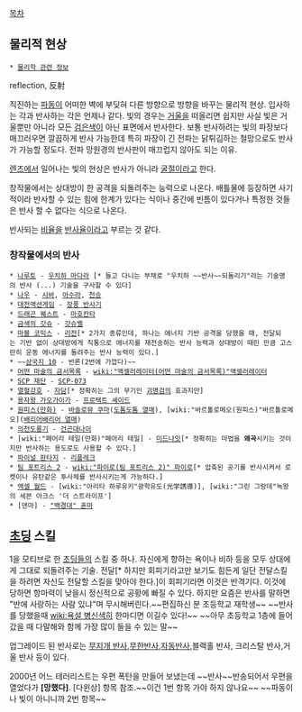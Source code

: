 [[목차]]
== 물리적 현상 ==
 * [[물리학 관련 정보]]
reflection, 反射

직진하는 [[파동]]이 어떠한 벽에 부딪혀 다른 방향으로 방향을 바꾸는 물리적 현상. 입사하는 각과 반사하는 각은 언제나 같다. 빛의 경우는 [[거울]]을 떠올리면 쉽지만 사실 빛은 거울뿐만 아니라 모든 [[검은색]]이 아닌 표면에서 반사한다. 보통 반사하려는 빛의 파장보다 매끄러우면 깔끔하게 반사 가능한데 특히 파장이 긴 전파는 닭튀김하는 철망으로도 반사가 가능할 정도다. 전파 망원경의 반사판이 매끄럽지 않아도 되는 이유.

[[렌즈]]에서 일어나는 빛의 현상은 반사가 아니라 [[굴절]]이라고 한다.

창작물에서는 상대방이 한 공격을 되돌려주는 능력으로 나온다. 배틀물에 등장하면 사기적이라 반사할 수 있는 힘에 한계가 있다는 식이나 중간에 빈틈이 있다거나 특정한 것들은 반사 할 수 없다는 식으로 나온다.

반사되는 [[비율]]을 [[반사율]]이라고 부르는 것 같다.
=== 창작물에서의 반사 ===
 * [[나루토]] - [[우치하 마다라]] [* 들고 다니는 부채로 "우치하 ~~반사~~되돌리기"라는 기술명의 반사 (...) 기술을 구사할 수 있다]
 * [[나우]] - [[시바]], [[아수라]], [[천승]]
 * [[대전액션게임]] - [[장풍 반사기]]
 * [[드래곤 퀘스트]] - [[마호칸타]]
 * [[금색의 갓슈]] - [[갓슈벨]]
 * [[마블 코믹스]] - [[리전(마블 코믹스)|리전]][* 2가지 종류인데, 하나는 에너지 기반 공격을 당했을 때, 전달되는 기반 없이 상대방에게 직통으로 에너지를 재전송하는 반사 능력과 상대방이 때린 만큼 고스란히 운동 에너지를 돌려주는 반사 능력이 있다.] 
 * ~~[[삼국지 10]] - 반론(2번에 가깝다)~~
 * [[어떤 마술의 금서목록]] - [[wiki:"액셀러레이터(어떤 마술의 금서목록)"액셀러레이터]]
 * [[SCP 재단]] - [[SCP-073]]
 * [[열혈강호]] - [[자담]][* 정확히는 그의 무기인 [[괴명검]]의 효과지만]
 * [[용자왕 가오가이가]] - [[프로텍트 셰이드]]
 * [[원피스(만화)]] - [[바솔로뮤 쿠마]]([[도톰도톰 열매]]), [wiki:"바르톨로메오(원피스)"바르톨로메오]([[배리어배리어 열매]])
 * [[의천도룡기]] - [[건곤대나이]]
 * [wiki:"페어리 테일(만화)"페어리 테일] - [[미드나잇]][* 정확히는 마법을 '''왜곡'''시키는 것이지만 반사하는 용도로도 사용할 수 있다.]
 * [[파이널 판타지]] - [[리플레크]]
 * [[팀 포트리스 2]] - [[wiki:"파이로(팀 포트리스 2)" 파이로]][* 압축된 공기를 반사시켜서 로켓이나 유탄같은 투사체를 반사시키는게 가능하다.]
 * [[액셀 월드]] - [wiki:"아리타 하루유키"광학유도(光学誘導)], [wiki:"그린 그랑데"녹왕의 세븐 아크스 '더 스트라이프']
 * [덴마] - [["백경대" 혼마]]
== [[초딩]] 스킬 ==
1을 모티브로 한 [[초딩]]들의 스킬 중 하나. 자신에게 향하는 욕이나 비하 등을 모두 상대에게 그대로 되돌려주는 기술. 전달[* 하지만 회피기라고만 보기도 힘든게 일단 전달스킬을 하려면 자신도 전달할 스킬을 맞아야 한다.]이 회피기라면 이것은 반격기다. 이것에 당하면 항마력이 낮을시 정신적으로 공황에 빠질 수 있다. 하지만 요즘은 반사를 말하면 "반에 사랑하는 사람 있냐"며 무시해버린다.~~편집하신 분 초등학교 재학생~~ ~~반사를 당했을때 [[wiki:욕설 병신색히]] 한마디면 이길수 있다!~~ ~~아무 초등학교 1층에 들어갔을 때 다말해와 함께 가장 많이 들을 수 있는 말~~ 

업그레이드 된 반사로는 [[무지개 반사]],[[무한반사]],[[자동반사]],블랙홀 반사, 크리스탈 반사,거울 반사 등이 있다.


2000년 어느 테러리스트는 우편 폭탄을 만들어 보냈는데 ~~반사~~반송되어서 우편을 열었다가 '''[망했다]'''. [다윈상] 항목 참조.~~이건 1번 항목 가야 하지 않나요~~ ~~파동이나 빛이 아니니까 2번 항목~~

